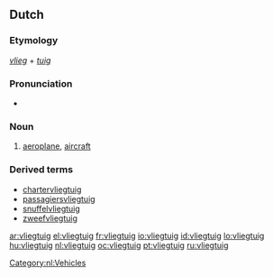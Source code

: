==Dutch==
{{wikipedia|lang=nl}}

===Etymology===
''[[vlieg]]'' + ''[[tuig]]''

===Pronunciation===
*{{audio|Nl-vliegtuig.ogg|audio}}

===Noun===
{{nl-noun|g=n}}

#[[aeroplane]], [[aircraft]]

===Derived terms===
* [[chartervliegtuig]]
* [[passagiersvliegtuig]]
* [[snuffelvliegtuig]]
* [[zweefvliegtuig]]

[[Category:nl:Vehicles]]

[[ar:vliegtuig]]
[[el:vliegtuig]]
[[fr:vliegtuig]]
[[io:vliegtuig]]
[[id:vliegtuig]]
[[lo:vliegtuig]]
[[hu:vliegtuig]]
[[nl:vliegtuig]]
[[oc:vliegtuig]]
[[pt:vliegtuig]]
[[ru:vliegtuig]]